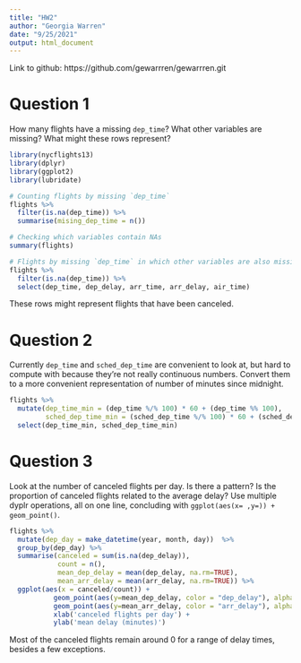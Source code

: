 ```yaml
---
title: "HW2"
author: "Georgia Warren"
date: "9/25/2021"
output: html_document
---
```


Link to github: https://github.com/gewarrren/gewarrren.git

# Question 1  

How many flights have a missing `dep_time`? What other variables are missing? What might these rows represent?  

```r
library(nycflights13)
library(dplyr)
library(ggplot2)
library(lubridate)

# Counting flights by missing `dep_time`
flights %>% 
  filter(is.na(dep_time)) %>% 
  summarise(mising_dep_time = n())

# Checking which variables contain NAs
summary(flights)  

# Flights by missing `dep_time` in which other variables are also missing
flights %>% 
  filter(is.na(dep_time)) %>%
  select(dep_time, dep_delay, arr_time, arr_delay, air_time)
```

These rows might represent flights that have been canceled. 

  
# Question 2  
  
Currently `dep_time` and `sched_dep_time` are convenient to look at, but hard to compute with because they’re not really continuous numbers. Convert them to a more convenient representation of number of minutes since midnight.
```r
flights %>% 
  mutate(dep_time_min = (dep_time %/% 100) * 60 + (dep_time %% 100),
         sched_dep_time_min = (sched_dep_time %/% 100) * 60 + (sched_dep_time %% 100)) %>% 
  select(dep_time_min, sched_dep_time_min)
```

# Question 3  
  
Look at the number of canceled flights per day. Is there a pattern? Is the proportion of canceled flights related to the average delay? Use multiple dyplr operations, all on one line, concluding with `ggplot(aes(x= ,y=)) + geom_point()`.

```r

flights %>%
  mutate(dep_day = make_datetime(year, month, day))  %>%
  group_by(dep_day) %>%
  summarise(canceled = sum(is.na(dep_delay)), 
            count = n(),
            mean_dep_delay = mean(dep_delay, na.rm=TRUE),
            mean_arr_delay = mean(arr_delay, na.rm=TRUE)) %>%
  ggplot(aes(x = canceled/count)) +
           geom_point(aes(y=mean_dep_delay, color = "dep_delay"), alpha =0.35) + 
           geom_point(aes(y=mean_arr_delay, color = "arr_delay"), alpha =0.35) +
           xlab('canceled flights per day') +
           ylab('mean delay (minutes)')

```
  
Most of the canceled flights remain around 0 for a range of delay times, besides a few exceptions.  

